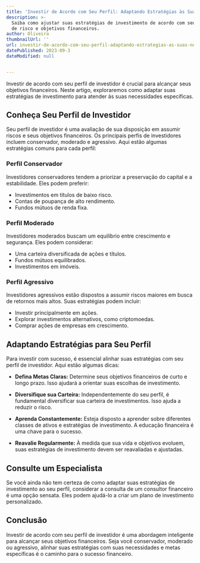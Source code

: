 ```yaml
---
title: 'Investir de Acordo com Seu Perfil: Adaptando Estratégias às Suas Necessidades'
description: >-
  Saiba como ajustar suas estratégias de investimento de acordo com seu perfil
  de risco e objetivos financeiros.
author: Oliveira
thumbnailUrl: ''
url: investir-de-acordo-com-seu-perfil-adaptando-estrategias-as-suas-necessidades
datePublished: 2023-09-3
dateModified: null


---
```


Investir de acordo com seu perfil de investidor é crucial para alcançar seus objetivos financeiros. Neste artigo, exploraremos como adaptar suas estratégias de investimento para atender às suas necessidades específicas.

## Conheça Seu Perfil de Investidor

Seu perfil de investidor é uma avaliação de sua disposição em assumir riscos e seus objetivos financeiros. Os principais perfis de investidores incluem conservador, moderado e agressivo. Aqui estão algumas estratégias comuns para cada perfil:

### Perfil Conservador

Investidores conservadores tendem a priorizar a preservação do capital e a estabilidade. Eles podem preferir:

- Investimentos em títulos de baixo risco.
- Contas de poupança de alto rendimento.
- Fundos mútuos de renda fixa.

### Perfil Moderado

Investidores moderados buscam um equilíbrio entre crescimento e segurança. Eles podem considerar:

- Uma carteira diversificada de ações e títulos.
- Fundos mútuos equilibrados.
- Investimentos em imóveis.

### Perfil Agressivo

Investidores agressivos estão dispostos a assumir riscos maiores em busca de retornos mais altos. Suas estratégias podem incluir:

- Investir principalmente em ações.
- Explorar investimentos alternativos, como criptomoedas.
- Comprar ações de empresas em crescimento.

## Adaptando Estratégias para Seu Perfil

Para investir com sucesso, é essencial alinhar suas estratégias com seu perfil de investidor. Aqui estão algumas dicas:

- **Defina Metas Claras:** Determine seus objetivos financeiros de curto e longo prazo. Isso ajudará a orientar suas escolhas de investimento.

- **Diversifique sua Carteira:** Independentemente do seu perfil, é fundamental diversificar sua carteira de investimentos. Isso ajuda a reduzir o risco.

- **Aprenda Constantemente:** Esteja disposto a aprender sobre diferentes classes de ativos e estratégias de investimento. A educação financeira é uma chave para o sucesso.

- **Reavalie Regularmente:** À medida que sua vida e objetivos evoluem, suas estratégias de investimento devem ser reavaliadas e ajustadas.

## Consulte um Especialista

Se você ainda não tem certeza de como adaptar suas estratégias de investimento ao seu perfil, considerar a consulta de um consultor financeiro é uma opção sensata. Eles podem ajudá-lo a criar um plano de investimento personalizado.

## Conclusão

Investir de acordo com seu perfil de investidor é uma abordagem inteligente para alcançar seus objetivos financeiros. Seja você conservador, moderado ou agressivo, alinhar suas estratégias com suas necessidades e metas específicas é o caminho para o sucesso financeiro.